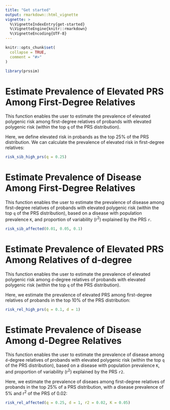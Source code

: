 ```yaml
---
title: "Get started"
output: rmarkdown::html_vignette
vignette: >
  %\VignetteIndexEntry{get-started}
  %\VignetteEngine{knitr::rmarkdown}
  %\VignetteEncoding{UTF-8}
---
```


```r
knitr::opts_chunk$set(
  collapse = TRUE,
  comment = "#>"
)
```

```r
library(prssim)
```

<!-- WARNING - This vignette is generated by {fusen} from /dev/prssim.Rmd: do not edit by hand -->

<!-- 
Run this 'development' chunk

Store every call to library() that you need to run chunks line by line, as in a classical Rmd for analysis
-->


<!--

# Description of your package

This will fill the description of your package.
Fill and run the content of this chunk, before anything else. 

Note: when you will use other flat templates, this part will be in a separate file. Do not be surprised!
--> 


# Estimate Prevalence of Elevated PRS Among First-Degree Relatives

This function enables the user to estimate the prevalence of elevated polygenic risk among first-degree relatives of probands with elevated polygenic risk (within the top `q` of the PRS distribution).

<!-- 
This first section shows:

- the three parts necessary for a package: 'function', 'examples' and 'tests'.  
  + Note that the three following chunks have names accordingly.

-->


<!--
Here is an example on how to use the function.
This should be a reproducible and working example
-->

Here, we define elevated risk in probands as the top 25% of the PRS distribution. We can calculate the prevalence of elevated risk in first-degree relatives:

```r
risk_sib_high_prs(q = 0.25)
```

<!--
Here are some unit tests to verify the function works as expected.
-->


# Estimate Prevalence of Disease Among First-Degree Relatives

This function enables the user to estimate the prevalence of disease among first-degree relatives of probands with elevated polygenic risk (within the top `q` of the PRS distribution), based on a disease with population prevalence `K`, and proportion of variability (r^2^) explained by the PRS `r`.


  

```r
risk_sib_affected(0.01, 0.05, 0.1)
```

  

  


# Estimate Prevalence of Elevated PRS Among Relatives of d-degree

This function enables the user to estimate the prevalence of elevated polygenic risk among `d`-degree relatives of probands with elevated polygenic risk (within the top `q` of the PRS distribution).


Here, we estimate the prevalence of elevated PRS among first-degree relatives of probands in the top 10% of the PRS distribution:
  

```r
risk_rel_high_prs(q = 0.1, d = 1)
```

  

  

# Estimate Prevalence of Disease Among d-Degree Relatives

This function enables the user to estimate the prevalence of disease among `d`-degree relatives of probands with elevated polygenic risk (within the top `q` of the PRS distribution), based on a disease with population prevalence `K`, and proportion of variability (r^2^) explained by the PRS `r2`.
    

Here, we estimate the prevalence of diseaes among first-degree relatives of probands in the top 25% of a PRS distribution, with a disease prevalence of 5% and r^2^ of the PRS of 0.02:
  

```r
risk_rel_affected(q = 0.25, d = 1, r2 = 0.02, K = 0.05)
```

  

  

<!-- 

# Inflate your package

You're one inflate from paper to box.
Build your package from this very Rmd using `fusen::inflate()` 
-->



<!-- 
- Verify your `"DESCRIPTION"` file has been updated
- Verify your function is in `"R/"` directory
- Verify your test is in `"tests/testthat/"` directory
- Verify this Rmd appears in `"vignettes/"` directory 
-->

